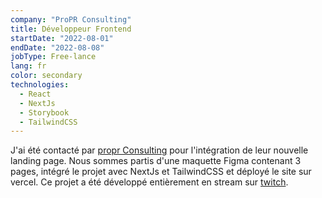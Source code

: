 ```yaml
---
company: "ProPR Consulting"
title: Développeur Frontend
startDate: "2022-08-01"
endDate: "2022-08-08"
jobType: Free-lance
lang: fr
color: secondary
technologies:
  - React
  - NextJs
  - Storybook
  - TailwindCSS
---
```


J'ai été contacté par [propr Consulting](https://proprconsulting.com) pour l'intégration de leur nouvelle landing page.
Nous sommes partis d'une maquette Figma contenant 3 pages, intégré le projet avec NextJs et TailwindCSS et déployé le site sur vercel.
Ce projet a été développé entièrement en stream sur [twitch](https://twitch.tv/fredkisss).
